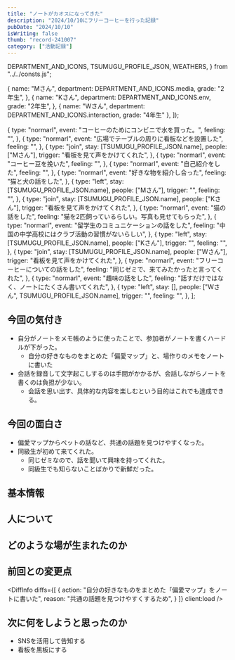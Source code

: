 ```yaml
---
title: "ノートがカオスになってきた"
description: "2024/10/10にフリーコーヒーを行った記録"
pubDate: "2024/10/10"
isWriting: false
thumb: "record-241007"
category: ["活動記録"]
---
```


  DEPARTMENT_AND_ICONS,
  TSUMUGU_PROFILE_JSON,
  WEATHERS,
} from "../../consts.js";

  {
    name: "Mさん",
    department: DEPARTMENT_AND_ICONS.media,
    grade: "2年生",
  },
  {
    name: "Kさん",
    department: DEPARTMENT_AND_ICONS.env,
    grade: "2年生",
  },
  {
    name: "Wさん",
    department: DEPARTMENT_AND_ICONS.interaction,
    grade: "4年生"
  },
]);

  {
    type: "normarl",
    event: "コーヒーのためにコンビニで水を買った。",
    feeling: "",
  },
  {
    type: "normarl",
    event: "広場でテーブルの周りに看板などを設置した",
    feeling: "",
  },
  {
    type: "join",
    stay: [TSUMUGU_PROFILE_JSON.name],
    people: ["Mさん"],
    trigger: "看板を見て声をかけてくれた",
  },
  {
    type: "normarl",
    event: "コーヒー豆を挽いた",
    feeling: "",
  },
  {
    type: "normarl",
    event: "自己紹介をした",
    feeling: "",
  },
  {
    type: "normarl",
    event: "好きな物を紹介し合った",
    feeling: "猫と犬の話をした",
  },
  {
    type: "left",
    stay: [TSUMUGU_PROFILE_JSON.name],
    people: ["Mさん"],
    trigger: "",
    feeling: "",
  },
  {
    type: "join",
    stay: [TSUMUGU_PROFILE_JSON.name],
    people: ["Kさん"],
    trigger: "看板を見て声をかけてくれた",
  },
  {
    type: "normarl",
    event: "猫の話をした",
    feeling: "猫を2匹飼っているらしい。写真も見せてもらった",
  },
  {
    type: "normarl",
    event: "留学生のコミュニケーションの話をした",
    feeling: "中国の中学高校にはクラブ活動の習慣がないらしい",
  },
  {
    type: "left",
    stay: [TSUMUGU_PROFILE_JSON.name],
    people: ["Kさん"],
    trigger: "",
    feeling: "",
  },
  {
    type: "join",
    stay: [TSUMUGU_PROFILE_JSON.name],
    people: ["Wさん"],
    trigger: "看板を見て声をかけてくれた",
  },
  {
    type: "normarl",
    event: "フリーコーヒーについての話をした",
    feeling: "同じゼミで、来てみたかったと言ってくれた",
  },
  {
    type: "normarl",
    event: "趣味の話をした",
    feeling: "話すだけではなく、ノートにたくさん書いてくれた",
  },
  {
    type: "left",
    stay: [],
    people: ["Wさん", TSUMUGU_PROFILE_JSON.name],
    trigger: "",
    feeling: "",
  },
];

## 今回の気付き

- 自分がノートをメモ帳のように使ったことで、参加者がノートを書くハードルが下がった。
  - 自分の好きなものをまとめた「偏愛マップ」と、場作りのメモをノートに書いた
- 会話を録音して文字起こしするのは手間がかかるが、会話しながらノートを書くのは負担が少ない。
  - 会話を思い出す、具体的な内容を楽しむという目的はこれでも達成できる。

## 今回の面白さ

- 偏愛マップからペットの話など、共通の話題を見つけやすくなった。
- 同級生が初めて来てくれた。
  - 同じゼミなので、話を聞いて興味を持ってくれた。
  - 同級生でも知らないことばかりで新鮮だった。

## 基本情報

<PostBasicInfo
  date="2024-10-10"
  otherEventDates={eventDates}
  weather="晴れ"
  temp="22"
  place="東学広場"
/>

## 人について

<TsumuguInfo
  condition="元気"
  comment="前回よりは緊張が少ない"
  photo=""
  client:load
/>

<VisitorsInfo visitors={peopleWithColor} />

## どのような場が生まれたのか

<EventsInfo overview="" people={peopleWithColor} events={events} />

## 前回との変更点

<DiffInfo
  diffs={[
    {
      action: "自分の好きなものをまとめた「偏愛マップ」をノートに書いた",
      reason: "共通の話題を見つけやすくするため",
    }
  ]}
  client:load
/>

## 次に何をしようと思ったのか

- SNSを活用して告知する
- 看板を黒板にする

